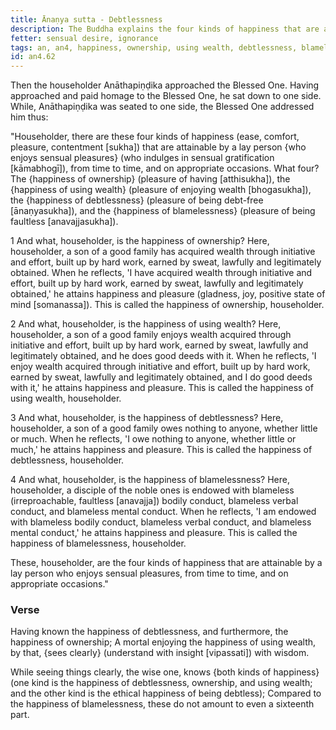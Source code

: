 ```yaml
---
title: Ānaṇya sutta - Debtlessness
description: The Buddha explains the four kinds of happiness that are attainable by a lay person who enjoys sensual pleasures.
fetter: sensual desire, ignorance
tags: an, an4, happiness, ownership, using wealth, debtlessness, blamelessness, debt, blame, wisdom, insight, bodily conduct, verbal conduct, mental conduct, sensual desire
id: an4.62
---
```


Then the householder Anāthapiṇḍika approached the Blessed One. Having approached and paid homage to the Blessed One, he sat down to one side. While, Anāthapiṇḍika was seated to one side, the Blessed One addressed him thus:

"Householder, there are these four kinds of happiness (ease, comfort, pleasure, contentment [sukha]) that are attainable by a lay person \{who enjoys sensual pleasures} (who indulges in sensual gratification [kāmabhogī]), from time to time, and on appropriate occasions. What four? The \{happiness of ownership} (pleasure of having [atthisukha]), the \{happiness of using wealth} (pleasure of enjoying wealth [bhogasukha]), the \{happiness of debtlessness} (pleasure of being debt-free [ānaṇyasukha]), and the \{happiness of blamelessness} (pleasure of being faultless [anavajjasukha]).

1 And what, householder, is the happiness of ownership? Here, householder, a son of a good family has acquired wealth through initiative and effort, built up by hard work, earned by sweat, lawfully and legitimately obtained. When he reflects, 'I have acquired wealth through initiative and effort, built up by hard work, earned by sweat, lawfully and legitimately obtained,' he attains happiness and pleasure (gladness, joy, positive state of mind [somanassa]). This is called the happiness of ownership, householder.

2 And what, householder, is the happiness of using wealth? Here, householder, a son of a good family enjoys wealth acquired through initiative and effort, built up by hard work, earned by sweat, lawfully and legitimately obtained, and he does good deeds with it. When he reflects, 'I enjoy wealth acquired through initiative and effort, built up by hard work, earned by sweat, lawfully and legitimately obtained, and I do good deeds with it,' he attains happiness and pleasure. This is called the happiness of using wealth, householder.

3 And what, householder, is the happiness of debtlessness? Here, householder, a son of a good family owes nothing to anyone, whether little or much. When he reflects, 'I owe nothing to anyone, whether little or much,' he attains happiness and pleasure. This is called the happiness of debtlessness, householder.

4 And what, householder, is the happiness of blamelessness? Here, householder, a disciple of the noble ones is endowed with blameless (irreproachable, faultless [anavajja]) bodily conduct, blameless verbal conduct, and blameless mental conduct. When he reflects, 'I am endowed with blameless bodily conduct, blameless verbal conduct, and blameless mental conduct,' he attains happiness and pleasure. This is called the happiness of blamelessness, householder.

These, householder, are the four kinds of happiness that are attainable by a lay person who enjoys sensual pleasures, from time to time, and on appropriate occasions."

### Verse

Having known the happiness of debtlessness,
and furthermore, the happiness of ownership;
A mortal enjoying the happiness of using wealth,
by that, \{sees clearly} (understand with insight [vipassati]) with wisdom.

While seeing things clearly, the wise one,
knows \{both kinds of happiness} (one kind is the happiness of debtlessness, ownership, and using wealth; and the other kind is the ethical happiness of being debtless);
Compared to the happiness of blamelessness,
these do not amount to even a sixteenth part.